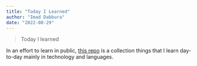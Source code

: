 ```yaml
---
title: "Today I Learned"
author: "Imad Dabbura"
date: "2022-08-29"
---
```


> Today I learned

In an effort to learn in public, [this repo](https://github.com/ImadDabbura/til) is a collection things that I learn day-to-day mainly in technology and languages.
